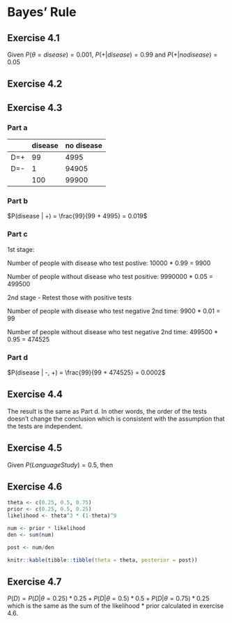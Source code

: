 # Bayes' Rule

## Exercise 4.1
Given $P(\theta = disease) = 0.001$, $P(+ | disease) = 0.99$ and $P(+ | no disease) = 0.05$


\begin{align*}
  P(disease | +) &= \frac{0.99 * 0.001}{0.99 * 0.001 + 0.05 * 0.999} \\
                &= 0.019
\end{align*}

## Exercise 4.2

\begin{align*}
  P(disease | -,+) &= \frac{P(- | disease) * 0.019)}{P(-)} \\
                   &= \frac{0.01 * 0.019}{0.01 * 0.001 + 0.95 * 0.999} \\
                   &= 0.0002
\end{align*}

## Exercise 4.3

### Part a

|     | disease | no disease |
|-----|---------|------------|
| D=+ | 99      | 4995       |
| D=- | 1       | 94905      |
|     | 100     | 99900      |

### Part b

$P(disease | +) = \frac{99}{99 + 4995} = 0.019$

### Part c

1st stage:

Number of people with disease who test postive: 10000 * 0.99 = 9900

Number of people without disease who test positive: 9990000 * 0.05 = 499500

2nd stage - Retest those with positive tests

Number of people with disease who test negative 2nd time: 9900 * 0.01 = 99

Number of people without disease who test negative 2nd time:  499500 * 0.95 = 474525

### Part d

$P(disease | -, +) = \frac{99}{99 + 474525} = 0.0002$

## Exercise 4.4

\begin{align*}
  P(D | -) &= \frac{P(-|D)P(D)}{P(-)} \\
           &= \frac{0.01 * 0.001}{0.01 * 0.001 + 0.95 * 0.999} \\
           &= 1.054* 10^{-5}
\end{align*}

\begin{align*}
  P(D | +, -) &= \frac{P(+|D) * 1.054*10^{-5}}{P(+)} \\
              &= \frac{0.99 * 1.054*10^{-5}}{0.99*0.001 + 0.05 * 0.999} \\
              &= 0.0002
\end{align*}

The result is the same as Part d.  In other words, the order of the tests doesn't change the conclusion which is consistent with the assumption that the tests are independent.

## Exercise 4.5

Given $P(Language Study) = 0.5$, then

\begin{align*}
  P(Language Study | ROI) &= \frac{P(ROI|Language Study) P(Language Study)}{P(ROI)}\\
                          &= \frac{166/(166+703) * 0.5}{0.5*(166/(166+703) + 199/(199+2154))} \\
                          &= 0.69
\end{align*}

## Exercise 4.6

```r
theta <- c(0.25, 0.5, 0.75)
prior <- c(0.25, 0.5, 0.25)
likelihood <- theta^3 * (1-theta)^9

num <- prior * likelihood
den <- sum(num)

post <- num/den

knitr::kable(tibble::tibble(theta = theta, posterior = post))
```

## Exercise 4.7

$P(D) = P(D|\theta=0.25)*0.25 + P(D|\theta=0.5) * 0.5 + P(D|\theta=0.75) * 0.25$ which is the same as the sum of the likelihood * prior calculated in exercise 4.6.
